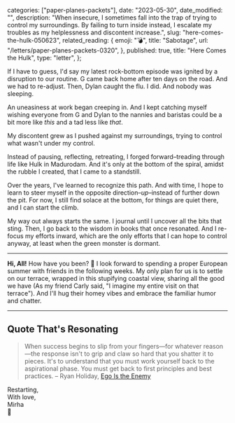 
  categories: ["paper-planes-packets"],
  date: "2023-05-30",
  date_modified: "",
  description:
    "When insecure, I sometimes fall into the trap of trying to control my surroundings. By failing to turn inside instead, I escalate my troubles as my helplessness and discontent increase.",
  slug: "here-comes-the-hulk-050623",
  related_reading: {
    emoji: "💣",
    title: "Sabotage",
    url: "/letters/paper-planes-packets-0320",
  },
  published: true,
  title: "Here Comes the Hulk",
  type: "letter",
};


If I have to guess, I'd say my latest rock-bottom episode was ignited by a disruption to our routine. G came back home after ten days on the road. And we had to re-adjust. Then, Dylan caught the flu. I did. And nobody was sleeping.

An uneasiness at work began creeping in. And I kept catching myself wishing everyone from G and Dylan to the nannies and baristas could be a bit more like _this_ and a tad less like _that_.

My discontent grew as I pushed against my surroundings, trying to control what wasn't under my control.

Instead of pausing, reflecting, retreating, I forged forward–treading through life like Hulk in Madurodam. And it's only at the bottom of the spiral, amidst the rubble I created, that I came to a standstill.

Over the years, I've learned to recognize this path. And with time, I hope to learn to steer myself in the opposite direction–_up_–instead of further down the pit. For now, I still find solace at the bottom, for things are quiet there, and I can start the climb.

My way out always starts the same. I journal until I uncover all the bits that sting. Then, I go back to the wisdom in books that once resonated. And I re-focus my efforts inward, which are the only efforts that I can hope to control anyway, at least when the green monster is dormant.

---

**Hi, All!** How have you been? 🌊 I look forward to spending a proper European summer with friends in the following weeks. My only plan for us is to settle on our terrace, wrapped in this stupifying coastal view, sharing all the good we have (As my friend Carly said, "I imagine my entire visit on that terrace"). And I'll hug their homey vibes and embrace the familiar humor and chatter.

---

## Quote That's Resonating

> When success begins to slip from your fingers—for whatever reason—the response isn't to grip and claw so hard that you shatter it to pieces. It's to understand that you must work yourself back to the aspirational phase. You must get back to first principles and best practices. – Ryan Holiday, [Ego Is the Enemy](/tsop/posts/read-business-books#21-ego-is-the-enemy)

Restarting,\
With love,\
Mirha\
🎇
